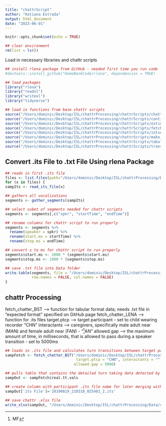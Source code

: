 ```yaml
---
title: "chattrScript"
author: "Katiana Estrada"
output: html_document
date: "2023-06-01"
---
```


```r
knitr::opts_chunk$set(echo = TRUE)

## clear environment
rm(list = ls())
```

Load in necessary libraries and chattr scripts

```r
## install rlena package from GitHub - needed first time you run code
#devtools::install_github("HomeBankCode/rlena", dependencies = TRUE)

## load packages
library("rlena")
library("readxl")
library("writexl")
library("tidyverse")

## load in functions from base chattr scripts
source("/Users/dominic/Desktop/ISL/chattrProcessing/chattrScripts/chattr-helpers.R")
source("/Users/dominic/Desktop/ISL/chattrProcessing/chattrScripts/continuation-detectors.R") 
source("/Users/dominic/Desktop/ISL/chattrProcessing/chattrScripts/estimate-baseline.R")
source("/Users/dominic/Desktop/ISL/chattrProcessing/chattrScripts/fetch-chattr-info.R")
source("/Users/dominic/Desktop/ISL/chattrProcessing/chattrScripts/intseq-detectors.R")
source("/Users/dominic/Desktop/ISL/chattrProcessing/chattrScripts/make-summaries.R")
source("/Users/dominic/Desktop/ISL/chattrProcessing/chattrScripts/tabularize-data.R") 
source("/Users/dominic/Desktop/ISL/chattrProcessing/chattrScripts/transition-detectors.R")
```

## Convert .its File to .txt File Using rlena Package

```r
## reads in first .its file 
files <- list.files(path="/Users/dominic/Desktop/ISL/chattrProcessing/Data/current", pattern="*.its", full.names=TRUE, recursive=FALSE)
for (x in files) {
sampIts <- read_its_file(x)

## gathers all vocalizations
segments <- gather_segments(sampIts)

## select subet of segments needed for chattr scripts
segments <- segments[,c("spkr", "startTime", "endTime")]

## rename columns for chattr script to run properly
segments <- segments %>%
  rename(speaker = spkr) %>%
  rename(start.ms = startTime) %>%
  rename(stop.ms = endTime)

## convert s to ms for chattr script to run properly
segments$start.ms <- 1000 * (segments$start.ms)
segments$stop.ms <- 1000 * (segments$stop.ms)

## save .txt file into Data folder
write.table(segments, file = "/Users/dominic/Desktop/ISL/chattrProcessing/Data/txt Files/Racheltxt/rachel.txt", sep = "\t", 
            row.names = FALSE, col.names = FALSE)
}
```

## chattr Processing

fetch_chatter_BST --> function for tabular format data; needs .txt file in "expected format" specified on GitHub page
fetch_chatter_LENA --> function for .its files 
target.ptcp --> target participant - set to child wearing recorder "CHN"
interactants --> caregivers, specifically male adult near (MAN) and female adult near (FAN) - "^[MF]AN"
allowed.gap --> the maximum amount of time, in milliseconds, that is allowed to pass during a speaker transition - set to 5000ms

```r
## loads in .its file and calculates turn transitions between target participant and specified interactants
sampFetch <- fetch_chatter_BST("/Users/dominic/Desktop/ISL/chattrProcessing/Data/txt Files/FXS/20190819_210318_025481_2.txt", 
                                target.ptcp = "CHN", interactants = "^[MF]AN",
                               allowed.gap = 5000)

## pulls table that contains the detailed turn taking data detected by chattr, including both turn transitions and interactional sequences
sampOut <- sampFetch$real.tt.vals

## create column with participant .its file name for later merging with assessmentID
sampOut['its File']='20190819_210318_025481_2.its'

## save chattr .xlsx file
write_xlsx(sampOut, "/Users/dominic/Desktop/ISL/chattrProcessing/Data/chattr Output/chattr_output_05_31_23.xlsx")
```


